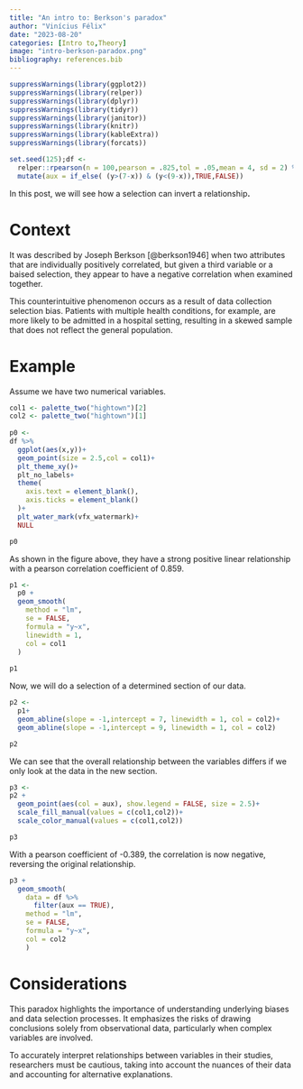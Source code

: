 ```yaml
---
title: "An intro to: Berkson's paradox"
author: "Vinícius Félix"
date: "2023-08-20"
categories: [Intro to,Theory]
image: "intro-berkson-paradox.png"
bibliography: references.bib
---
```


```r
suppressWarnings(library(ggplot2))
suppressWarnings(library(relper))
suppressWarnings(library(dplyr))
suppressWarnings(library(tidyr))
suppressWarnings(library(janitor))
suppressWarnings(library(knitr))
suppressWarnings(library(kableExtra))
suppressWarnings(library(forcats))
```

```r

set.seed(125);df <-
  relper::rpearson(n = 100,pearson = .825,tol = .05,mean = 4, sd = 2) %>% 
  mutate(aux = if_else( (y>(7-x)) & (y<(9-x)),TRUE,FALSE))

```

In this post, we will see how a selection can invert a relationship**.**

# Context

It was described by Joseph Berkson [@berkson1946] when two attributes that are individually positively correlated, but given a third variable or a baised selection, they appear to have a negative correlation when examined together.

This counterintuitive phenomenon occurs as a result of data collection selection bias. Patients with multiple health conditions, for example, are more likely to be admitted in a hospital setting, resulting in a skewed sample that does not reflect the general population.

# Example

Assume we have two numerical variables.

```r

col1 <- palette_two("hightown")[2]
col2 <- palette_two("hightown")[1]  
  
p0 <-
df %>% 
  ggplot(aes(x,y))+
  geom_point(size = 2.5,col = col1)+
  plt_theme_xy()+
  plt_no_labels+
  theme(
    axis.text = element_blank(),
    axis.ticks = element_blank()
  )+
  plt_water_mark(vfx_watermark)+
  NULL

p0
```

As shown in the figure above, they have a strong positive linear relationship with a pearson correlation coefficient of 0.859.

```r

p1 <-
  p0 +
  geom_smooth(
    method = "lm",
    se = FALSE,
    formula = "y~x",
    linewidth = 1,
    col = col1
  )
  
p1
```

Now, we will do a selection of a determined section of our data.

```r

p2 <-  
  p1+
  geom_abline(slope = -1,intercept = 7, linewidth = 1, col = col2)+
  geom_abline(slope = -1,intercept = 9, linewidth = 1, col = col2)

p2
```

We can see that the overall relationship between the variables differs if we only look at the data in the new section.

```r

p3 <-
p2 +
  geom_point(aes(col = aux), show.legend = FALSE, size = 2.5)+
  scale_fill_manual(values = c(col1,col2))+
  scale_color_manual(values = c(col1,col2))

p3
```

With a pearson coefficient of -0.389, the correlation is now negative, reversing the original relationship.

```r

p3 + 
  geom_smooth(
    data = df %>% 
      filter(aux == TRUE),
    method = "lm",
    se = FALSE,
    formula = "y~x",
    col = col2
    )
```

# Considerations

This paradox highlights the importance of understanding underlying biases and data selection processes. It emphasizes the risks of drawing conclusions solely from observational data, particularly when complex variables are involved.

To accurately interpret relationships between variables in their studies, researchers must be cautious, taking into account the nuances of their data and accounting for alternative explanations.
